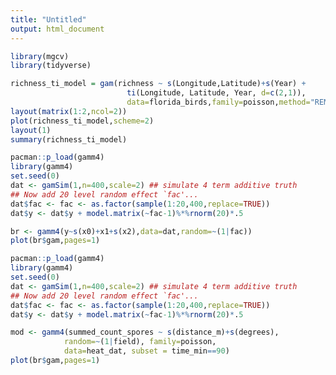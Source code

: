 ```yaml
---
title: "Untitled"
output: html_document
---
```


```r
library(mgcv)
library(tidyverse)
```

```r
richness_ti_model = gam(richness ~ s(Longitude,Latitude)+s(Year) + 
                          ti(Longitude, Latitude, Year, d=c(2,1)),
                          data=florida_birds,family=poisson,method="REML")
layout(matrix(1:2,ncol=2))
plot(richness_ti_model,scheme=2)
layout(1)
summary(richness_ti_model)
```


```r
pacman::p_load(gamm4)
library(gamm4)
set.seed(0)
dat <- gamSim(1,n=400,scale=2) ## simulate 4 term additive truth
## Now add 20 level random effect `fac'...
dat$fac <- fac <- as.factor(sample(1:20,400,replace=TRUE))
dat$y <- dat$y + model.matrix(~fac-1)%*%rnorm(20)*.5

br <- gamm4(y~s(x0)+x1+s(x2),data=dat,random=~(1|fac))
plot(br$gam,pages=1)
```

```r
pacman::p_load(gamm4)
library(gamm4)
set.seed(0)
dat <- gamSim(1,n=400,scale=2) ## simulate 4 term additive truth
## Now add 20 level random effect `fac'...
dat$fac <- fac <- as.factor(sample(1:20,400,replace=TRUE))
dat$y <- dat$y + model.matrix(~fac-1)%*%rnorm(20)*.5

mod <- gamm4(summed_count_spores ~ s(distance_m)+s(degrees),
            random=~(1|field), family=poisson, 
            data=heat_dat, subset = time_min==90)
plot(br$gam,pages=1)
```

